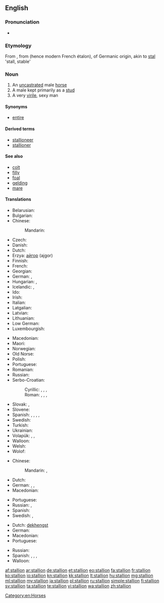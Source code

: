 ==English==

===Pronunciation===
* {{audio|en-us-stallion.ogg|Audio (US)}}

===Etymology===
From {{etyl|enm|en}} {{term|stalion|lang=enm}}, from {{etyl|frm|en}} {{term|estalon|lang=frm}} (hence modern French étalon), of Germanic origin, akin to [[stal]] 'stall, stable'

===Noun===
{{en-noun}}

# An [[uncastrated]] male [[horse]]
# A male kept primarily as a [[stud]]
# A very [[virile]], sexy man

====Synonyms====
* [[entire]]

====Derived terms====
* [[stallioneer]]
* [[stallioner]]

====See also====
* [[colt]]
* [[filly]]
* [[foal]]
* [[gelding]]
* [[mare]]

====Translations====
{{trans-top|uncastrated male horse}}
* Belarusian: {{t-|be|жарабец|m|tr=žarabéc|sc=Cyrl}}
* Bulgarian: {{t+|bg|жребец|m|tr=žrebéc|sc=Cyrl}}
* Chinese:
*: Mandarin: {{t|cmn|公马|tr=gōngmǎ|sc=Hani}}
* Czech: {{t-|cs|hřebec|m}}
* Danish: {{t+|da|hingst|c}}
* Dutch: {{t+|nl|hengst|m}}
* Erzya: [[айгор]] (ajgor)
* Finnish: {{t+|fi|ori}}
* French: {{t+|fr|étalon|m}}
* Georgian: {{t|ka|ულაყი|tr=ulaqi|sc=Geor}}
* German: {{t+|de|Hengst|m}}, {{t-|de|Pferdehengst}}
* Hungarian: {{t+|hu|csődör}}, {{t+|hu|mén}}
* Icelandic: {{t-|is|stóðhestur|m}},  {{t+|is|graðhestur|m}}
* Ido: {{t+|io|kavalulo}}
* Irish: {{t-|ga|stail|f}}
* Italian: {{t-|it|stallone|m}}
* Latgalian: {{tø|ltg|ogers}}
* Latvian: {{t-|lv|ērzelis|m}}
* Lithuanian: {{t+|lt|eržilas|m}}
* Low German: {{t+|nds|Hingst|m}}
* Luxembourgish: {{t+|lb|Hengscht|m}}
{{trans-mid}}
* Macedonian: {{t-|mk|ждребец|m|tr=ždrébec}}
* Maori: {{t-|mi|tāriana}}
* Norwegian: {{t+|no|hingst|m}}
* Old Norse: {{tø|non|reini|m}}
* Polish: {{t+|pl|ogier|m}}
* Portuguese: {{t+|pt|garanhão|m}}
* Romanian: {{t-|ro|armăsar|m}}
* Russian: {{t+|ru|жеребец|m|tr=žerebéc}}
* Serbo-Croatian:
*: Cyrillic: {{t-|sh|ждребац|m}}, {{t-|sh|ждријебац|m}}, {{t-|sh|пастух|m}}, {{t-|sh|пастув|m}}
*: Roman: {{t-|sh|ždrebac|m}}, {{t-|sh|ždrijebac|m}}, {{t-|sh|pastuh|m}}, {{t-|sh|pastuv|m}}
* Slovak: {{t-|sk|tátoš|m}}, {{t-|sk|žrebec|m}}
* Slovene: {{t+|sl|žrebec|m}}
* Spanish: {{t+|es|potro|m}}, {{t+|es|semental|m}}, {{t+|es|cojudo|m}}, {{t+|es|entero|m}}, {{t+|es|padrillo|m}}
* Swedish: {{t+|sv|hingst|c}}
* Turkish: {{t+|tr|aygır|m}}
* Ukrainian: {{t+|uk|жеребець|m|tr=žerebéc’|sc=Cyrl}}
* Volapük: {{t+|vo|hijevod}}, {{qualifier|obsolete}} {{t-|vo|omjeval}}, {{qualifier|obsolete}} {{t-|vo|lejeval}}
* Walloon: {{t+|wa|roncén|m}}
* Welsh: {{t+|cy|march|m}}
* Wolof: {{t-|wo|sàll|alt=sàll wi}}
{{trans-bottom}}

{{trans-top|male kept primarily as a stud}}
* Chinese:
*: Mandarin: {{t|cmn|種馬|sc=Hani}}, {{t|cmn|种马|tr=zhǒngmǎ|sc=Hani}}
* Dutch: {{t+|nl|dekhengst|m}}
* German: {{t-|de|Deckhengst|m}}, {{t-|de|Zuchthengst|m}}, {{t+|de|Beschäler|m}}
* Macedonian: {{t-|mk|пастув|m|tr=pástuv}}
{{trans-mid}}
* Portuguese: {{t+|pt|garanhão|m}}
* Russian: {{t+|ru|самец-производитель|m|tr=saméc-proizvodítel’|sc=Cyrl}}, {{t+|ru|жеребец|m|tr=žerebéc|sc=Cyrl}}
* Spanish: {{t+|es|semental|m}}
* Swedish: {{t+|sv|hingst|c}}, {{t-|sv|avelshingst|c}}
{{trans-bottom}}

{{trans-top|very virile, sexy man}}
* Dutch: [[dekhengst]] {{m}}
* German: {{t-|de|Zuchthengst|m}}
* Macedonian: {{t-|mk|пастув|m|tr=pástuv}}
* Portuguese: {{t+|pt|garanhão|m}}
{{trans-mid}}
* Russian: {{qualifier|colloquial}} {{t+|ru|жеребец|m|tr=žerebéc|sc=Cyrl}}
* Spanish: {{t+|es|semental|m}}, {{t+|es|cuero|m}}, {{t+|es|mango|m}}, {{t-|es|papasote|m}}
* Walloon: {{t+|wa|roncén|m}}
{{trans-bottom}}

[[Category:en:Horses]]

[[af:stallion]]
[[ar:stallion]]
[[de:stallion]]
[[et:stallion]]
[[eo:stallion]]
[[fa:stallion]]
[[fr:stallion]]
[[ko:stallion]]
[[io:stallion]]
[[kn:stallion]]
[[kk:stallion]]
[[lt:stallion]]
[[hu:stallion]]
[[mg:stallion]]
[[ml:stallion]]
[[my:stallion]]
[[ja:stallion]]
[[pl:stallion]]
[[ru:stallion]]
[[simple:stallion]]
[[fi:stallion]]
[[sv:stallion]]
[[ta:stallion]]
[[te:stallion]]
[[vi:stallion]]
[[wa:stallion]]
[[zh:stallion]]